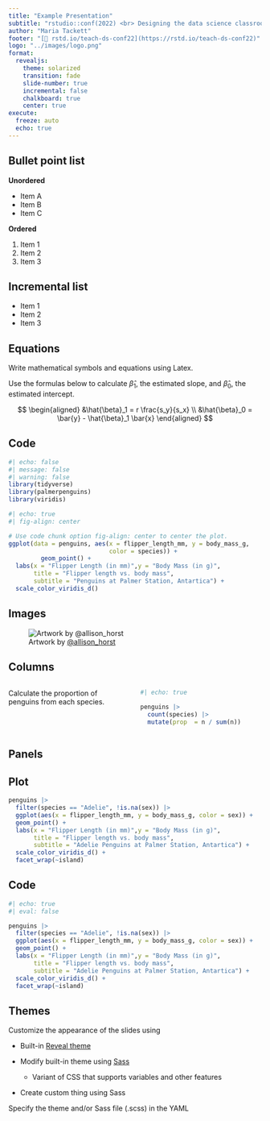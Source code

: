 ```yaml
---
title: "Example Presentation"
subtitle: "rstudio::conf(2022) <br> Designing the data science classroom"
author: "Maria Tackett"
footer: "[🔗 rstd.io/teach-ds-conf22](https://rstd.io/teach-ds-conf22)"
logo: "../images/logo.png"
format: 
  revealjs:
    theme: solarized
    transition: fade
    slide-number: true
    incremental: false 
    chalkboard: true
    center: true
execute:
  freeze: auto
  echo: true
---
```


## Bullet point list

**Unordered**

-   Item A
-   Item B
-   Item C

**Ordered**

1.  Item 1
2.  Item 2
3.  Item 3

## Incremental list

::: incremental
-   Item 1
-   Item 2
-   Item 3
:::

## Equations

Write mathematical symbols and equations using Latex.

Use the formulas below to calculate $\hat{\beta}_1$, the estimated slope, and $\hat{\beta}_0$, the estimated intercept.

$$
\begin{aligned}
&\hat{\beta}_1 = r \frac{s_y}{s_x} \\
&\hat{\beta}_0 = \bar{y} - \hat{\beta}_1 \bar{x}
\end{aligned}
$$

## Code

```r
#| echo: false
#| message: false
#| warning: false
library(tidyverse)
library(palmerpenguins)
library(viridis)
```

```r
#| echo: true
#| fig-align: center

# Use code chunk option fig-align: center to center the plot. 
ggplot(data = penguins, aes(x = flipper_length_mm, y = body_mass_g, 
                            color = species)) + 
         geom_point() + 
  labs(x = "Flipper Length (in mm)",y = "Body Mass (in g)",
       title = "Flipper length vs. body mass",
       subtitle = "Penguins at Palmer Station, Antartica") +
  scale_color_viridis_d()
```

## Images

![Artwork by [\@allison_horst](https://www.allisonhorst.com/)](images/penguins.png){fig-alt="Three penguins labeled Chinstrap, Gentoo, and Adelie." fig-align="center"}

## Columns

::: columns
::: {.column width="50%"}
Calculate the proportion of penguins from each species.
:::

::: {.column width="50%"}
```r
#| echo: true

penguins |>
  count(species) |>
  mutate(prop  = n / sum(n))
```
:::
:::

## Panels

::: panel-tabset
## Plot

```r
penguins |>
  filter(species == "Adelie", !is.na(sex)) |>
  ggplot(aes(x = flipper_length_mm, y = body_mass_g, color = sex)) + 
  geom_point() +
  labs(x = "Flipper Length (in mm)",y = "Body Mass (in g)",
       title = "Flipper length vs. body mass",
       subtitle = "Adelie Penguins at Palmer Station, Antartica") +
  scale_color_viridis_d() + 
  facet_wrap(~island)

```

## Code

```r
#| echo: true
#| eval: false

penguins |>
  filter(species == "Adelie", !is.na(sex)) |>
  ggplot(aes(x = flipper_length_mm, y = body_mass_g, color = sex)) + 
  geom_point() +
  labs(x = "Flipper Length (in mm)",y = "Body Mass (in g)",
       title = "Flipper length vs. body mass",
       subtitle = "Adelie Penguins at Palmer Station, Antartica") +
  scale_color_viridis_d() + 
  facet_wrap(~island)
```
:::

## Themes

Customize the appearance of the slides using

-   Built-in [Reveal theme](https://quarto.org/docs/presentations/revealjs/themes.html#using-themes)

-   Modify built-in theme using [Sass](https://quarto.org/docs/presentations/revealjs/themes.html#creating-themes)

    -   Variant of CSS that supports variables and other features

-   Create custom thing using Sass

Specify the theme and/or Sass file (.scss) in the YAML
